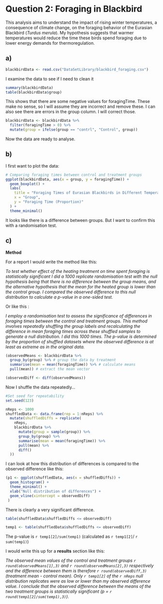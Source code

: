 # Question 2: Foraging in Blackbird

This analysis aims to understand the impact of rising winter temperatures, a consequence of climate change, on the foraging behavior of the Eurasian Blackbird (*Turdus merula*). My hypothesis suggests that warmer temperatures would reduce the time these birds spend foraging due to lower energy demands for thermoregulation.


## a)

```r
blackbirdData <- read.csv("DataSetLibrary/blackbird_foraging.csv")
```

I examine the data to see if I need to clean it

```r
summary(blackbirdData)
table(blackbirdData$group)
```
This shows that there are some negative values for foragingTime. These make no sense, so I will assume they are incorrect and remove these.
I can also see there are errors in the group column. I will correct those.

```r
blackbirdData <- blackbirdData %>%
  filter(foragingTime > 0) %>%
  mutate(group = ifelse(group == "contrl", "Control", group))
```



Now the data are ready to analyse.

## b)

I first want to plot the data:

```r
# Comparing foraging times between control and treatment groups
ggplot(blackbirdData, aes(x = group, y = foragingTime)) +
  geom_boxplot() +
  labs(
    title = "Foraging Times of Eurasian Blackbirds in Different Temperature Conditions",
    x = "Group",
    y = "Foraging Time (Proportion)"
  ) +
  theme_minimal()
```
It looks like there is a difference between groups. But I want to confirm this with a randomisation test.

## c)


**Method**

For a report I would write the method like this:

*To test whether effect of the heating treatment on time spent foraging is statistically significant I did a 1000 replicate randomisation test with the null hypothesis being that there is no difference between the group means, and the alternative hypothesis that the mean for the heated group is lower than the control group. I compared the observed difference to this null distribution to calculate a p-value in a one-sided test.*

Or like this :

*I employ a randomisation test to assess the significance of differences in foraging times between the control and treatment groups. This method involves repeatedly shuffling the group labels and recalculating the difference in mean foraging times across these shuffled samples to generate a null distribution. I did this 1000 times. The p-value is determined by the proportion of shuffled datasets where the observed difference is at least as extreme as in the original data.*

```r
(observedMeans <- blackbirdData %>%
  group_by(group) %>% # group the data by treatment
  summarise(mean = mean(foragingTime)) %>% # calculate means
  pull(mean)) # extract the mean vector
```

```r
(observedDiff <- diff(observedMeans))
```

Now I shuffle the data repeatedly...

```r
#Set seed for repeatability
set.seed(123)
```


```r
nReps <- 1000
shuffledData <- data.frame(rep = 1:nReps) %>%
  mutate(shuffledDiffs = replicate(
    nReps,
    blackbirdData %>%
      mutate(group = sample(group)) %>%
      group_by(group) %>%
      summarise(mean = mean(foragingTime)) %>%
      pull(mean) %>%
      diff()
  ))
```

I can look at how this distribution of differences is compared to the observed difference like this:

```r
(p1 <- ggplot(shuffledData, aes(x = shuffledDiffs)) +
  geom_histogram() +
  theme_minimal() +
  xlab("Null distribution of differences") +
  geom_vline(xintercept = observedDiff)
 )
```

There is clearly a very significant difference.

```r
table(shuffledData$shuffledDiffs <= observedDiff)
```
```r
temp1 <- table(shuffledData$shuffledDiffs <= observedDiff)
```

The p-value is `r temp1[2]/sum(temp1)` (calculated as `r temp1[2]`/ `r sum(temp1)`)

I would write this up for a **results** section like this:

*The observed mean values of the control and treatment groups `r round(observedMeans[1],3)` and `r round(observedMeans[2],3)` respectively and the difference between them is therefore `r round(observedDiff,3)` (treatment mean - control mean). Only `r temp1[2]` of the `r nReps` null distribution replicates were as low or lower than my observed difference value. I conclude that the observed difference between the means of the two treatment groups is statistically significant (p = `r round(temp1[2]/sum(temp1),3)`)*.